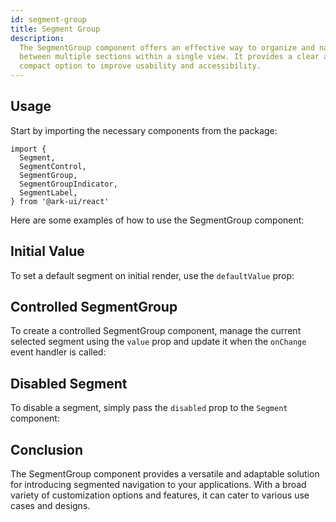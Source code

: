 ```yaml
---
id: segment-group
title: Segment Group
description:
  The SegmentGroup component offers an effective way to organize and navigate
  between multiple sections within a single view. It provides a clear and
  compact option to improve usability and accessibility.
---
```



## Usage

Start by importing the necessary components from the package:

```tsx
import {
  Segment,
  SegmentControl,
  SegmentGroup,
  SegmentGroupIndicator,
  SegmentLabel,
} from '@ark-ui/react'
```

Here are some examples of how to use the SegmentGroup component:

<Story id="Basic" />

## Initial Value

To set a default segment on initial render, use the `defaultValue` prop:

<Story id="InitialValue" />

## Controlled SegmentGroup

To create a controlled SegmentGroup component, manage the current selected
segment using the `value` prop and update it when the `onChange` event handler
is called:

<Story id="Controlled" />

## Disabled Segment

To disable a segment, simply pass the `disabled` prop to the `Segment`
component:

<Story id="Disabled" />

## Conclusion

The SegmentGroup component provides a versatile and adaptable solution for
introducing segmented navigation to your applications. With a broad variety of
customization options and features, it can cater to various use cases and
designs.
